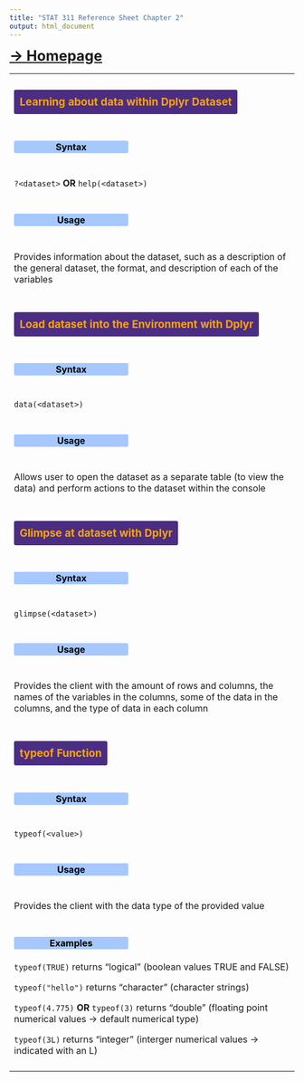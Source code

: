 ```yaml
---
title: "STAT 311 Reference Sheet Chapter 2"
output: html_document
---
```


<style>

        /* Header colors for sections */
        h3 {
            color: orange;
            text-align: center;
            background-color: #4B2D83;
            padding: 10px;
            border-radius: 3px;
            display: inline-block;
        }
        
        h4 {
            color: #000000;
            text-align: center;

            background-color: #a6c8ff;
            padding: 1px;
            border-radius: 3px;
            width: 200px;
        }
        
        /* table rows for each function*/
        tr {
            display: flex;
            flex-direction: column
        }
}

</style>

<div>
  <a href="https://t3rra-byt3.github.io/" style="font-weight: bold; font-size: 1.8em;">-> Homepage</a>

  <table>
    <tr>
    <td> <h3> Learning about data within Dplyr Dataset </h3> </td>
    <td> <h4> Syntax </h4> </td>
    <td> <p> ```?<dataset>``` <b>OR</b> ```help(<dataset>)```</p> </td>
    <td> <h4> Usage </h4> </td> 
    <td> <p> Provides information about the dataset, such as a description of the general dataset, the format, and description of each of the variables </p> </td>
    </tr>
    <tr>
      <td> <h3> Load dataset into the Environment with Dplyr </h3> </td>
      <td> <h4> Syntax </h4> </td>
      <td> <p> ```data(<dataset>)``` </p> </td>
      <td> <h4> Usage </h4> </td> 
      <td> <p> Allows user to open the dataset as a separate table (to view the data) and perform actions to the dataset within the console </p> </td>
    </tr>
    <tr>
      <td> <h3> Glimpse at dataset with Dplyr </h3> </td>
      <td> <h4> Syntax </h4> </td>
      <td> <p> ```glimpse(<dataset>)``` </p> </td>
      <td> <h4> Usage </h4> </td> 
      <td> <p> Provides the client with the amount of rows and columns, the names of the variables in the columns, some of the data in the columns, and the type of data in each column </p> </td>
    </tr>
    <tr>
      <td> <h3> typeof Function </h3> </td>
      <td> <h4> Syntax </h4> </td>
      <td> <p> ```typeof(<value>)``` </p> </td>
      <td> <h4> Usage </h4> </td> 
      <td> <p> Provides the client with the data type of the provided value </p> </td>
      <td>
        <h4> Examples </h4>
        <p>```typeof(TRUE)``` returns "logical" (boolean values TRUE and FALSE) </p>
        <p>```typeof("hello")``` returns "character" (character strings) </p>
        <p>```typeof(4.775)``` <b>OR</b> ```typeof(3)``` returns "double" (floating point numerical values -> default numerical type) </p>
        <p>```typeof(3L)``` returns "integer" (interger numerical values -> indicated with an L) </p>
      <td>
    </tr>
    
  </table>
  
</div>